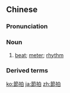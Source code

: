 {{also|节拍}}
==Chinese==
{{zh-forms|s=节拍}}

===Pronunciation===
{{zh-pron
|m=jiépāi
|c=zit3 paak3
|cat=n
}}

===Noun===
{{zh-noun}}

# {{lb|zh|music}} [[beat]]; [[meter]]; [[rhythm]]

===Derived terms===
{{zh-der|節拍器}}

[[ko:節拍]]
[[ja:節拍]]
[[zh:節拍]]